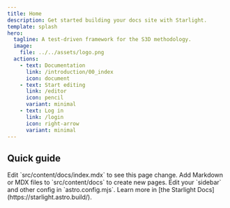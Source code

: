 ```yaml
---
title: Home
description: Get started building your docs site with Starlight.
template: splash
hero:
  tagline: A test-driven framework for the S3D methodology.
  image:
    file: ../../assets/logo.png
  actions:
    - text: Documentation
      link: /introduction/00_index
      icon: document
    - text: Start editing
      link: /editor
      icon: pencil
      variant: minimal
    - text: Log in
      link: /login
      icon: right-arrow
      variant: minimal
---
```



## Quick guide

<CardGrid stagger>
	<Card title="Update content" icon="pencil">
		Edit `src/content/docs/index.mdx` to see this page change.
	</Card>
	<Card title="Add new content" icon="add-document">
		Add Markdown or MDX files to `src/content/docs` to create new pages.
	</Card>
	<Card title="Configure your site" icon="setting">
		Edit your `sidebar` and other config in `astro.config.mjs`.
	</Card>
	<Card title="Read the docs" icon="open-book">
		Learn more in [the Starlight Docs](https://starlight.astro.build/).
	</Card>
</CardGrid>

